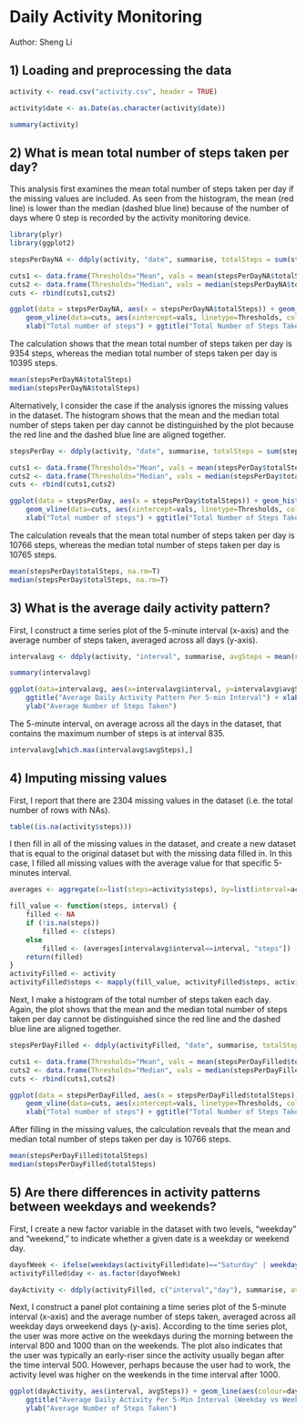 Daily Activity Monitoring
========================================================
Author: Sheng Li

## 1) Loading and preprocessing the data
```r
activity <- read.csv("activity.csv", header = TRUE)

activity$date <- as.Date(as.character(activity$date))

summary(activity)
```

## 2) What is mean total number of steps taken per day?

This analysis first examines the mean total number of steps taken per day if the missing values are included. As seen from the histogram, the mean (red line) is lower than the median (dashed blue line) because of the number of days where 0 step is recorded by the activity monitoring device.

```r
library(plyr)
library(ggplot2)

stepsPerDayNA <- ddply(activity, "date", summarise, totalSteps = sum(steps, na.rm=T))

cuts1 <- data.frame(Thresholds="Mean", vals = mean(stepsPerDayNA$totalSteps))
cuts2 <- data.frame(Thresholds="Median", vals = median(stepsPerDayNA$totalSteps))
cuts <- rbind(cuts1,cuts2)

ggplot(data = stepsPerDayNA, aes(x = stepsPerDayNA$totalSteps)) + geom_histogram() + 
    geom_vline(data=cuts, aes(xintercept=vals, linetype=Thresholds, colour = Thresholds), show_guide = TRUE) + 
    xlab("Total number of steps") + ggtitle("Total Number of Steps Taken Per Day (include missing values)")
```

The calculation shows that the mean total number of steps taken per day is 9354 steps, whereas the median total number of steps taken per day is 10395 steps.
```r
mean(stepsPerDayNA$totalSteps)
median(stepsPerDayNA$totalSteps)
```

Alternatively, I consider the case if the analysis ignores the missing values in the dataset. The histogram shows that the mean and the median total number of steps taken per day cannot be distinguished by the plot because the red line and the dashed blue line are aligned together.
```r
stepsPerDay <- ddply(activity, "date", summarise, totalSteps = sum(steps))

cuts1 <- data.frame(Thresholds="Mean", vals = mean(stepsPerDay$totalSteps, na.rm=T))
cuts2 <- data.frame(Thresholds="Median", vals = median(stepsPerDay$totalSteps, na.rm=T))
cuts <- rbind(cuts1,cuts2)

ggplot(data = stepsPerDay, aes(x = stepsPerDay$totalSteps)) + geom_histogram() + 
    geom_vline(data=cuts, aes(xintercept=vals, linetype=Thresholds, colour = Thresholds), show_guide = TRUE) + 
    xlab("Total number of steps") + ggtitle("Total Number of Steps Taken Per Day (exclude missing values)")
```

The calculation reveals that the mean total number of steps taken per day is 10766 steps, whereas the median total number of steps taken per day is 10765 steps.
```r
mean(stepsPerDay$totalSteps, na.rm=T)
median(stepsPerDay$totalSteps, na.rm=T)
```

## 3) What is the average daily activity pattern?

First, I construct a time series plot of the 5-minute interval (x-axis) and the average number of steps taken, averaged across all days (y-axis).
```r
intervalavg <- ddply(activity, "interval", summarise, avgSteps = mean(steps, na.rm=T))

summary(intervalavg)

ggplot(data=intervalavg, aes(x=intervalavg$interval, y=intervalavg$avgSteps)) + geom_line() + 
    ggtitle("Average Daily Activity Pattern Per 5-min Interval") + xlab("Interval (24-hours)") + 
    ylab("Average Number of Steps Taken")
```

The 5-minute interval, on average across all the days in the dataset, that contains the maximum number of steps is at interval 835. 
```r
intervalavg[which.max(intervalavg$avgSteps),]
```

## 4) Imputing missing values

First, I  report that there are 2304 missing values in the dataset (i.e. the total number of rows with NAs).
```r
table((is.na(activity$steps)))
```

I then fill in all of the missing values in the dataset, and create a new dataset that is equal to the original dataset but with the missing data filled in. In this case, I filled all missing values with the average value for that specific 5-minutes interval.
```r
averages <- aggregate(x=list(steps=activity$steps), by=list(interval=activity$interval), mean, na.rm=TRUE)

fill_value <- function(steps, interval) {
    filled <- NA
    if (!is.na(steps))
        filled <- c(steps)
    else
        filled <- (averages[intervalavg$interval==interval, "steps"])
    return(filled)
}
activityFilled <- activity
activityFilled$steps <- mapply(fill_value, activityFilled$steps, activityFilled$interval)
```

Next, I make a histogram of the total number of steps taken each day. Again, the plot shows that the mean and the median total number of steps taken per day cannot be distinguished since the red line and the dashed blue line are aligned together.
```r
stepsPerDayFilled <- ddply(activityFilled, "date", summarise, totalSteps = sum(steps))

cuts1 <- data.frame(Thresholds="Mean", vals = mean(stepsPerDayFilled$totalSteps))
cuts2 <- data.frame(Thresholds="Median", vals = median(stepsPerDayFilled$totalSteps))
cuts <- rbind(cuts1,cuts2)

ggplot(data = stepsPerDayFilled, aes(x = stepsPerDayFilled$totalSteps)) + geom_histogram() + 
    geom_vline(data=cuts, aes(xintercept=vals, linetype=Thresholds, colour = Thresholds), show_guide = TRUE) + 
    xlab("Total number of steps") + ggtitle("Total Number of Steps Taken Per Day (missing values filled)")
```

After filling in the missing values, the calculation reveals that the mean and median total number of steps taken per day is 10766 steps.
```r
mean(stepsPerDayFilled$totalSteps)
median(stepsPerDayFilled$totalSteps)
```

## 5) Are there differences in activity patterns between weekdays and weekends?

First, I create a new factor variable in the dataset with two levels, "weekday" and "weekend," to indicate whether a given date is a weekday or weekend day.
```r
dayofWeek <- ifelse(weekdays(activityFilled$date)=="Saturday" | weekdays(activityFilled$date)=="Sunday","weekend","weekday")
activityFilled$day <- as.factor(dayofWeek)

dayActivity <- ddply(activityFilled, c("interval","day"), summarise, avgSteps=mean(steps))
```

Next, I construct a panel plot containing a time series plot of the 5-minute interval (x-axis) and the average number of steps taken, averaged across all weekday days orweekend days (y-axis). According to the time series plot, the user was more active on the weekdays during the morning between the interval 800 and 1000 than on the weekends. The plot also indicates that the user was typically an early-riser since the activity usually began after the time interval 500. However, perhaps because the user had to work, the activity level was higher on the weekends in the time interval after 1000.
```r
ggplot(dayActivity, aes(interval, avgSteps)) + geom_line(aes(colour=day)) + facet_grid(day ~ .) + 
    ggtitle("Average Daily Activity Per 5-Min Interval (Weekday vs Weekend)") + xlab("interval (24-hours)") + 
    ylab("Average Number of Steps Taken")
```

